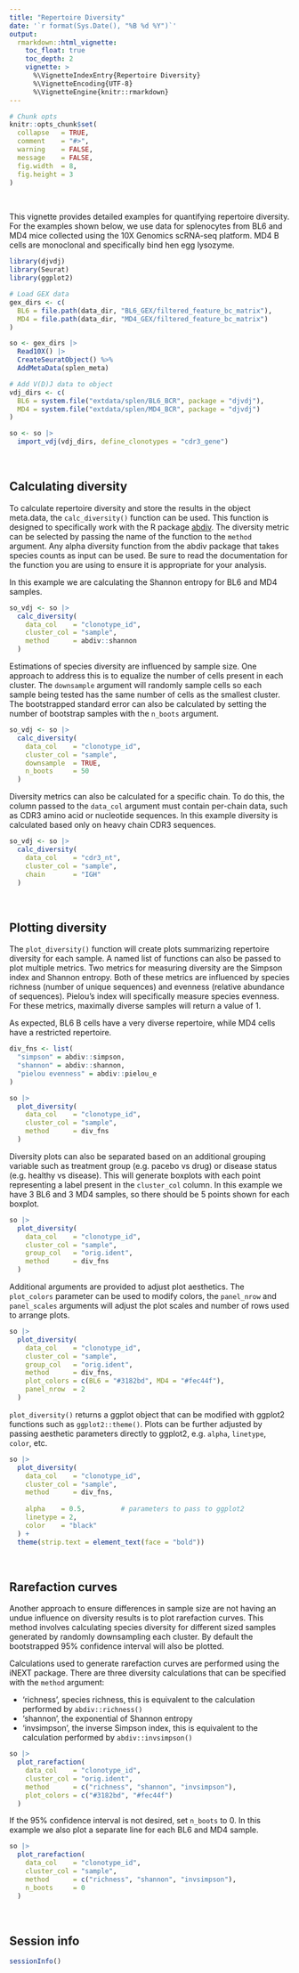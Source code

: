 ```yaml
---
title: "Repertoire Diversity"
date: '`r format(Sys.Date(), "%B %d %Y")`'
output:
  rmarkdown::html_vignette:
    toc_float: true
    toc_depth: 2
    vignette: >
      %\VignetteIndexEntry{Repertoire Diversity}
      %\VignetteEncoding{UTF-8}
      %\VignetteEngine{knitr::rmarkdown}
---
```


```r
# Chunk opts
knitr::opts_chunk$set(
  collapse   = TRUE,
  comment    = "#>",
  warning    = FALSE,
  message    = FALSE,
  fig.width  = 8,
  fig.height = 3
)
```

<br>

This vignette provides detailed examples for quantifying repertoire diversity. For the examples shown below, we use data for splenocytes from BL6 and MD4 mice collected using the 10X Genomics scRNA-seq platform. MD4 B cells are monoclonal and specifically bind hen egg lysozyme.

```r
library(djvdj)
library(Seurat)
library(ggplot2)

# Load GEX data
gex_dirs <- c(
  BL6 = file.path(data_dir, "BL6_GEX/filtered_feature_bc_matrix"),
  MD4 = file.path(data_dir, "MD4_GEX/filtered_feature_bc_matrix")
)

so <- gex_dirs |>
  Read10X() |>
  CreateSeuratObject() %>%
  AddMetaData(splen_meta)

# Add V(D)J data to object
vdj_dirs <- c(
  BL6 = system.file("extdata/splen/BL6_BCR", package = "djvdj"),
  MD4 = system.file("extdata/splen/MD4_BCR", package = "djvdj")
)

so <- so |>
  import_vdj(vdj_dirs, define_clonotypes = "cdr3_gene")
```

<br>

## Calculating diversity

To calculate repertoire diversity and store the results in the object meta.data, the `calc_diversity()` function can be used. This function is designed to specifically work with the R package [abdiv](https://github.com/kylebittinger/abdiv). The diversity metric can be selected by passing the name of the function to the `method` argument. Any alpha diversity function from the abdiv package that takes species counts as input can be used. Be sure to read the documentation for the function you are using to ensure it is appropriate for your analysis.

In this example we are calculating the Shannon entropy for BL6 and MD4 samples.

```r
so_vdj <- so |>
  calc_diversity(
    data_col    = "clonotype_id",
    cluster_col = "sample",
    method      = abdiv::shannon
  )
```

Estimations of species diversity are influenced by sample size. One approach to address this is to equalize the number of cells present in each cluster. The `downsample` argument will randomly sample cells so each sample being tested has the same number of cells as the smallest cluster. The bootstrapped standard error can also be calculated by setting the number of bootstrap samples with the `n_boots` argument.

```r
so_vdj <- so |>
  calc_diversity(
    data_col    = "clonotype_id",
    cluster_col = "sample",
    downsample  = TRUE,
    n_boots     = 50
  )
```

Diversity metrics can also be calculated for a specific chain. To do this, the column passed to the `data_col` argument must contain per-chain data, such as CDR3 amino acid or nucleotide sequences. In this example diversity is calculated based only on heavy chain CDR3 sequences.

```r
so_vdj <- so |>
  calc_diversity(
    data_col    = "cdr3_nt",
    cluster_col = "sample",
    chain       = "IGH"
  )
```

<br>

## Plotting diversity

The `plot_diversity()` function will create plots summarizing repertoire diversity for each sample. A named list of functions can also be passed to plot multiple metrics. Two metrics for measuring diversity are the Simpson index and Shannon entropy. Both of these metrics are influenced by species richness (number of unique sequences) and evenness (relative abundance of sequences). Pielou's index will specifically measure species evenness. For these metrics, maximally diverse samples will return a value of 1.

As expected, BL6 B cells have a very diverse repertoire, while MD4 cells have a restricted repertoire. 

```r
div_fns <- list(
  "simpson" = abdiv::simpson,
  "shannon" = abdiv::shannon,
  "pielou evenness" = abdiv::pielou_e
)

so |>
  plot_diversity(
    data_col    = "clonotype_id",
    cluster_col = "sample",
    method      = div_fns
  )
```

Diversity plots can also be separated based on an additional grouping variable such as treatment group (e.g. pacebo vs drug) or disease status (e.g. healthy vs disease). This will generate boxplots with each point representing a label present in the `cluster_col` column. In this example we have 3 BL6 and 3 MD4 samples, so there should be 5 points shown for each boxplot.

```r
so |>
  plot_diversity(
    data_col    = "clonotype_id",
    cluster_col = "sample",
    group_col   = "orig.ident",
    method      = div_fns
  )
```

Additional arguments are provided to adjust plot aesthetics. The `plot_colors` parameter can be used to modify colors, the `panel_nrow` and `panel_scales` arguments will adjust the plot scales and number of rows used to arrange plots.

```r
so |>
  plot_diversity(
    data_col    = "clonotype_id",
    cluster_col = "sample",
    group_col   = "orig.ident",
    method      = div_fns,
    plot_colors = c(BL6 = "#3182bd", MD4 = "#fec44f"),
    panel_nrow  = 2
  )
```

`plot_diversity()` returns a ggplot object that can be modified with ggplot2 functions such as `ggplot2::theme()`. Plots can be further adjusted by passing aesthetic parameters directly to ggplot2, e.g. `alpha`, `linetype`, `color`, etc.

```r
so |>
  plot_diversity(
    data_col    = "clonotype_id",
    cluster_col = "sample",
    method      = div_fns,
    
    alpha    = 0.5,         # parameters to pass to ggplot2
    linetype = 2,
    color    = "black"    
  ) +
  theme(strip.text = element_text(face = "bold"))
```

<br>

## Rarefaction curves

Another approach to ensure differences in sample size are not having an undue influence on diversity results is to plot rarefaction curves. This method involves calculating species diversity for different sized samples generated by randomly downsampling each cluster. By default the bootstrapped 95% confidence interval will also be plotted.

Calculations used to generate rarefaction curves are performed using the iNEXT package. There are three diversity calculations that can be specified with the `method` argument:

* 'richness', species richness, this is equivalent to the calculation performed by `abdiv::richness()`
* 'shannon', the exponential of Shannon entropy
* 'invsimpson', the inverse Simpson index, this is equivalent to the calculation performed by `abdiv::invsimpson()`

```r
so |>
  plot_rarefaction(
    data_col    = "clonotype_id",
    cluster_col = "orig.ident",
    method      = c("richness", "shannon", "invsimpson"),
    plot_colors = c("#3182bd", "#fec44f")
  )
```

If the 95% confidence interval is not desired, set `n_boots` to 0. In this example we also plot a separate line for each BL6 and MD4 sample.

```r
so |>
  plot_rarefaction(
    data_col    = "clonotype_id",
    cluster_col = "sample",
    method      = c("richness", "shannon", "invsimpson"),
    n_boots     = 0
  )
```

<br>

## Session info

```r
sessionInfo()
```
